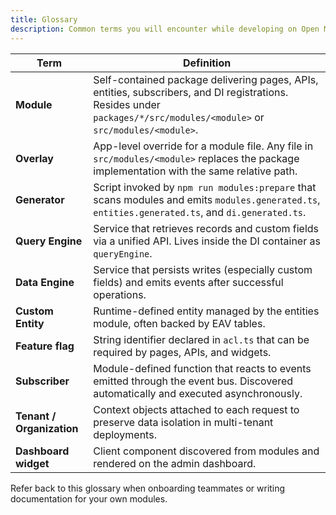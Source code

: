 ```yaml
---
title: Glossary
description: Common terms you will encounter while developing on Open Mercato.
---
```


| Term | Definition |
| --- | --- |
| **Module** | Self-contained package delivering pages, APIs, entities, subscribers, and DI registrations. Resides under `packages/*/src/modules/<module>` or `src/modules/<module>`. |
| **Overlay** | App-level override for a module file. Any file in `src/modules/<module>` replaces the package implementation with the same relative path. |
| **Generator** | Script invoked by `npm run modules:prepare` that scans modules and emits `modules.generated.ts`, `entities.generated.ts`, and `di.generated.ts`. |
| **Query Engine** | Service that retrieves records and custom fields via a unified API. Lives inside the DI container as `queryEngine`. |
| **Data Engine** | Service that persists writes (especially custom fields) and emits events after successful operations. |
| **Custom Entity** | Runtime-defined entity managed by the entities module, often backed by EAV tables. |
| **Feature flag** | String identifier declared in `acl.ts` that can be required by pages, APIs, and widgets. |
| **Subscriber** | Module-defined function that reacts to events emitted through the event bus. Discovered automatically and executed asynchronously. |
| **Tenant / Organization** | Context objects attached to each request to preserve data isolation in multi-tenant deployments. |
| **Dashboard widget** | Client component discovered from modules and rendered on the admin dashboard. |

Refer back to this glossary when onboarding teammates or writing documentation for your own modules.
